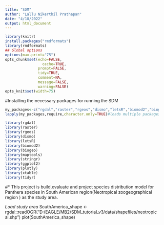 ```yaml
---
title: "SDM"
author: "Lallu Nikerthil Prathapan"
date: "4/18/2022"
output: html_document
---
```


```r
library(knitr)
install.packages("rmdformats")
library(rmdformats)
## Global options
options(max.print="75")
opts_chunk$set(echo=FALSE,
	             cache=TRUE,
               prompt=FALSE,
               tidy=TRUE,
               comment=NA,
               message=FALSE,
               warning=FALSE)
opts_knit$set(width=75)
```

#Installing the necessary packages for running the SDM

```r
my_packages<-c("rgdal","raster","rgeos","dismo","letsR","biomod2","biogeo","maptools","stringr","ggplot2","plotly","xtable","tidyr","rlang")
lapply(my_packages,require,character.only=TRUE)#loads multiple packages
```

```r
library(rgdal)
library(raster)
library(rgeos)
library(dismo)
library(letsR)
library(biomod2)
library(biogeo)
library(maptools)
library(stringr)
library(ggplot2)
library(plotly)
library(xtable)
library(tidyr)
```

#* This project is build,evaluate and project species distribution model for Panthera species in South American region(Neotropical zoogeographical region ) as the study area.

*Load study area*
SouthAmerica_shape <- rgdal::readOGR("D:/EAGLE/MB2/SDM_tutorial_v3/data/shapefiles/neotropical.shp")
plot(SouthAmerica_shape)